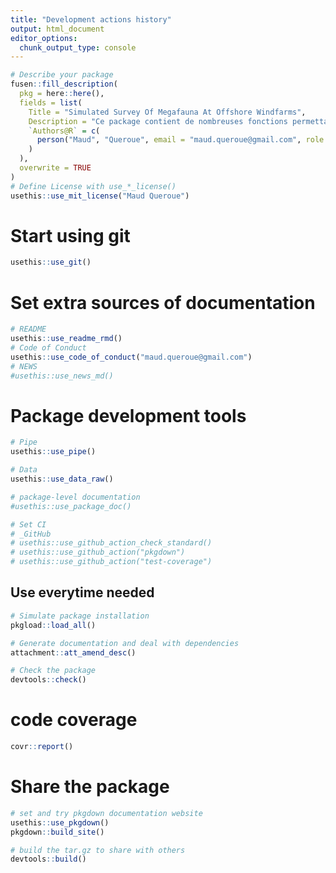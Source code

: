 ```yaml
---
title: "Development actions history"
output: html_document
editor_options: 
  chunk_output_type: console
---
```


```r
# Describe your package
fusen::fill_description(
  pkg = here::here(),
  fields = list(
    Title = "Simulated Survey Of Megafauna At Offshore Windfarms",
    Description = "Ce package contient de nombreuses fonctions permettant de simuler des données de suivis aérien. Ce package permet de simuler différentes abondance de population, différents échnatillonnages ainsi que de simuler différents méthodes de survols aériens.",
    `Authors@R` = c(
      person("Maud", "Queroue", email = "maud.queroue@gmail.com", role = c("aut", "cre"))
    )
  ),
  overwrite = TRUE
)
# Define License with use_*_license()
usethis::use_mit_license("Maud Queroue")
```

# Start using git

```r
usethis::use_git()
```

# Set extra sources of documentation

```r
# README
usethis::use_readme_rmd()
# Code of Conduct
usethis::use_code_of_conduct("maud.queroue@gmail.com")
# NEWS
#usethis::use_news_md()
```


# Package development tools

```r
# Pipe
usethis::use_pipe()

# Data
usethis::use_data_raw()

# package-level documentation
#usethis::use_package_doc()

# Set CI
# _GitHub
# usethis::use_github_action_check_standard()
# usethis::use_github_action("pkgdown")
# usethis::use_github_action("test-coverage")


```

## Use everytime needed

```r
# Simulate package installation
pkgload::load_all()

# Generate documentation and deal with dependencies
attachment::att_amend_desc()

# Check the package
devtools::check()
```



# code coverage 
```r
covr::report()
```



# Share the package

```r
# set and try pkgdown documentation website
usethis::use_pkgdown()
pkgdown::build_site()

# build the tar.gz to share with others
devtools::build()
```

